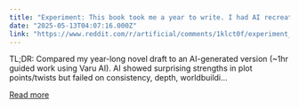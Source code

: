 ```yaml
---
title: "Experiment: This book took me a year to write. I had AI recreate it in an hour."
date: "2025-05-13T04:07:16.000Z"
link: "https://www.reddit.com/r/artificial/comments/1klct0f/experiment_this_book_took_me_a_year_to_write_i/"
---
```


TL;DR: Compared my year-long novel draft to an AI-generated version (~1hr guided work using Varu AI). AI showed surprising strengths in plot points/twists but failed on consistency, depth, worldbuildi...

[Read more](https://www.reddit.com/r/artificial/comments/1klct0f/experiment_this_book_took_me_a_year_to_write_i/)
